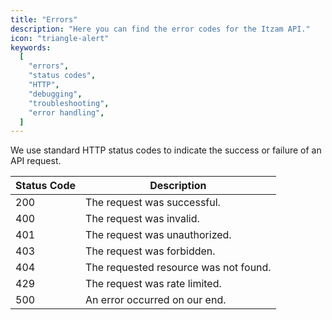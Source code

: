 ```yaml
---
title: "Errors"
description: "Here you can find the error codes for the Itzam API."
icon: "triangle-alert"
keywords:
  [
    "errors",
    "status codes",
    "HTTP",
    "debugging",
    "troubleshooting",
    "error handling",
  ]
---
```


We use standard HTTP status codes to indicate the success or failure of an API request.

| Status Code | Description                           |
| ----------- | ------------------------------------- |
| 200         | The request was successful.           |
| 400         | The request was invalid.              |
| 401         | The request was unauthorized.         |
| 403         | The request was forbidden.            |
| 404         | The requested resource was not found. |
| 429         | The request was rate limited.         |
| 500         | An error occurred on our end.         |
